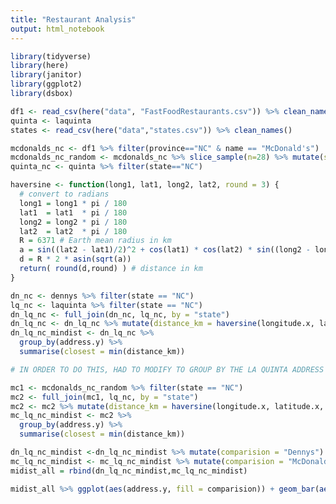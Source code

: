 ```yaml
---
title: "Restaurant Analysis"
output: html_notebook
---
```


```r
library(tidyverse)
library(here)
library(janitor)
library(ggplot2)
library(dsbox)
```

```r
df1 <- read_csv(here("data", "FastFoodRestaurants.csv")) %>% clean_names()
quinta <- laquinta
states <- read_csv(here("data","states.csv")) %>% clean_names()
```

```r
mcdonalds_nc <- df1 %>% filter(province=="NC" & name == "McDonald's")
mcdonalds_nc_random <- mcdonalds_nc %>% slice_sample(n=28) %>% mutate(state=province, zip=postal_code) %>% select(1,2,11,12,6,5)
quinta_nc <- quinta %>% filter(state=="NC")
```

```r
haversine <- function(long1, lat1, long2, lat2, round = 3) {
  # convert to radians
  long1 = long1 * pi / 180
  lat1  = lat1  * pi / 180
  long2 = long2 * pi / 180
  lat2  = lat2  * pi / 180
  R = 6371 # Earth mean radius in km
  a = sin((lat2 - lat1)/2)^2 + cos(lat1) * cos(lat2) * sin((long2 - long1)/2)^2
  d = R * 2 * asin(sqrt(a))
  return( round(d,round) ) # distance in km
}
```


```r
dn_nc <- dennys %>% filter(state == "NC")
lq_nc <- laquinta %>% filter(state == "NC") 
dn_lq_nc <- full_join(dn_nc, lq_nc, by = "state") 
dn_lq_nc <- dn_lq_nc %>% mutate(distance_km = haversine(longitude.x, latitude.x, longitude.y, latitude.y))
dn_lq_nc_mindist <- dn_lq_nc %>%
  group_by(address.y) %>%
  summarise(closest = min(distance_km))

# IN ORDER TO DO THIS, HAD TO MODIFY TO GROUP BY THE LA QUINTA ADDRESS 
```


```r
mc1 <- mcdonalds_nc_random %>% filter(state == "NC")
mc2 <- full_join(mc1, lq_nc, by = "state") 
mc2 <- mc2 %>% mutate(distance_km = haversine(longitude.x, latitude.x, longitude.y, latitude.y))
mc_lq_nc_mindist <- mc2 %>%
  group_by(address.y) %>%
  summarise(closest = min(distance_km))
```


```r
dn_lq_nc_mindist <-dn_lq_nc_mindist %>% mutate(comparision = "Dennys")
mc_lq_nc_mindist <- mc_lq_nc_mindist %>% mutate(comparision = "McDonalds")
midist_all = rbind(dn_lq_nc_mindist,mc_lq_nc_mindist)
```

```r
midist_all %>% ggplot(aes(address.y, fill = comparision)) + geom_bar(aes(weight = closest))+theme(axis.text.x = element_text(angle = 90, vjust = 0.5, hjust=1)) + xlab("La Quinta Address") + ylab("Minimum Distance (miles) to Closest Restauraunt") + ggtitle("Denny's and McDonalds Distance from La Quinta in NC") + guides(fill=guide_legend(title="Restauraunt"))  + scale_fill_manual(values=c("darkslateblue","deeppink2"))
```
